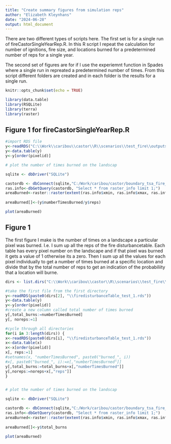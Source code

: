 ```yaml
---
title: "Create summary figures from simulation reps"
author: "Elizabeth Kleynhans"
date: "2024-06-28"
output: html_document
---
```


There are two different types of scripts here. The first set is for a single run of fireCastorSingleYearRep.R. In this R script I repeat the calculation for number of ignitions, fire size, and locations burned for a predetermined number of reps for a single year. 

The second set of figures are for if I use the experiemnt function in Spades where a single run in repreated a predetermined number of times. From this script different folders are created and in each folder is the results for a single run. 

```r
knitr::opts_chunk$set(echo = TRUE)

library(data.table)
library(RSQLite)
library(terra)
library(raster)
```

## Figure 1 for fireCastorSingleYearRep.R

```r
#import RDS file
y<-readRDS("C:\\Work\\caribou\\castor\\R\\scenarios\\test_fire\\outputs\\firedisturbanceTableForReps_1.rds")
y<-data.table(y)
y<-y[order(pixelid)]

# plot the number of times burned on the landscap

sqlite <- dbDriver("SQLite")

castordb <- dbConnect(sqlite,"C:/Work/caribou/castor/boundary_tsa_fire_test_20june24_castordb.sqlite")
ras.info<-dbGetQuery(castordb, "Select * from raster_info limit 1;")
areaBurned<-raster::raster(extent(ras.info$xmin, ras.info$xmax, ras.info$ymin, ras.info$ymax), nrow = ras.info$nrow, ncol = ras.info$ncell/ras.info$nrow, vals =0)
    
areaBurned[]<-(y$numberTimesBurned/y$reps)

plot(areaBurned)
```



## Figure 1

The first figure I make is the number of times on a landscape a particular pixel was burned. I.e. I sum up all the reps of the fire disturbancetable. Each table has every pixel number on the landscape and if that pixel was burned it gets a value of 1 otherwise its a zero. Then I sum up all the values for each pixel individually to get a number of times burned at a specific location and divide that by the total number of reps to get  an indication of the probabiliity that a location will burne.

```r
dirs <- list.dirs("C:\\Work\\caribou\\castor\\R\\scenarios\\test_fire\\outputs\\")

#take the first file from the first directory
y<-readRDS(paste0(dirs[2], "\\firedisturbanceTable_test_1.rds"))
y<-data.table(y)
y<-y[order(pixelid)]
#create a new column called total number of times burned
y[,total_burns:=numberTimesBurned]
y[, noreps:=1]

#cycle through all directories
for(i in 3:length(dirs)) {
x<-readRDS(paste0(dirs[i], "\\firedisturbanceTable_test_1.rds"))
x<-data.table(x)
x<-x[order(pixelid)]
x[, reps:=1]
#setnames(x, "numberTimesBurned", paste0("burned_", i))
#x[, paste0("burned_", i):=x[,"numberTimesBurned"]]
y[,total_burns:=total_burns+x[,"numberTimesBurned"]]
y[,noreps:=noreps+x[,"reps"]]
}


# plot the number of times burned on the landscap

sqlite <- dbDriver("SQLite")

castordb <- dbConnect(sqlite,"C:/Work/caribou/castor/boundary_tsa_fire_test_20june24_castordb.sqlite")
ras.info<-dbGetQuery(castordb, "Select * from raster_info limit 1;")
areaBurned<-raster::raster(extent(ras.info$xmin, ras.info$xmax, ras.info$ymin, ras.info$ymax), nrow = ras.info$nrow, ncol = ras.info$ncell/ras.info$nrow, vals =0)
    
areaBurned[]<-y$total_burns

plot(areaBurned)
```

